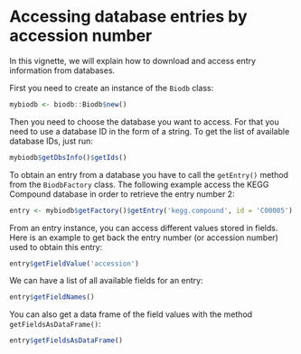 <!--
%\VignetteEngine{knitr::rmarkdown}
%\VignetteIndexEntry{Accessing database entries by accession number}
-->

# Accessing database entries by accession number

In this vignette, we will explain how to download and access entry information from databases.

First you need to create an instance of the `Biodb` class:
```r
mybiodb <- biodb::Biodb$new()
```

Then you need to choose the database you want to access. For that you need to use a database ID in the form of a string. To get the list of available database IDs, just run:
```r
mybiodb$getDbsInfo()$getIds()
```

To obtain an entry from a database you have to call the `getEntry()` method from the `BiodbFactory` class. The following example access the KEGG Compound database in order to retrieve the entry number 2:
```r
entry <- mybiodb$getFactory()$getEntry('kegg.compound', id = 'C00005')
```

From an entry instance, you can access different values stored in fields. Here is an example to get back the entry number (or accession number) used to obtain this entry:
```r
entry$getFieldValue('accession')
```

We can have a list of all available fields for an entry:
```r
entry$getFieldNames()
```

You can also get a data frame of the field values with the method `getFieldsAsDataFrame()`:
```r
entry$getFieldsAsDataFrame()
```
